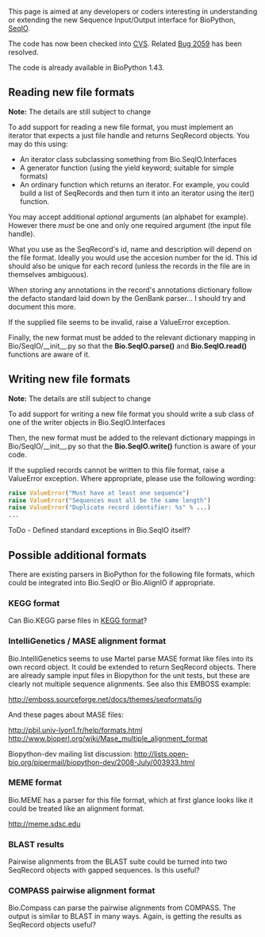 This page is aimed at any developers or coders interesting in understanding or extending the new Sequence Input/Output interface for BioPython, [[SeqIO]].

The code has now been checked into [http://cvs.biopython.org/cgi-bin/viewcvs/viewcvs.cgi/biopython/Bio/SeqIO/?cvsroot=biopython#dirlist CVS]. Related [http://bugzilla.open-bio.org/show_bug.cgi?id=2059 Bug 2059] has been resolved. 

The code is already available in BioPython 1.43.

== Reading new file formats ==

'''Note:''' The details are still subject to change

To add support for reading a new file format, you must implement an iterator that expects a just file handle and returns SeqRecord objects.  You may do this using:

* An iterator class subclassing something from Bio.SeqIO.Interfaces
* A generator function (using the yield keyword; suitable for simple formats)
* An ordinary function which returns an iterator.  For example, you could build a list of SeqRecords and then turn it into an iterator using the iter() function.

You may accept additional ''optional'' arguments (an alphabet for example).  However there ''must'' be one and only one required argument (the input file handle).

What you use as the SeqRecord's id, name and description will depend on the file format.  Ideally you would use the accesion number for the id.  This id should also be unique for each record (unless the records in the file are in themselves ambiguous).

When storing any annotations in the record's annotations dictionary follow the defacto standard laid down by the GenBank parser... I should try and document this more.

If the supplied file seems to be invalid, raise a ValueError exception.

Finally, the new format must be added to the relevant dictionary mapping in Bio/SeqIO/__init__.py so that the '''Bio.SeqIO.parse()''' and '''Bio.SeqIO.read()''' functions are aware of it.

== Writing new file formats ==

'''Note:''' The details are still subject to change

To add support for writing a new file format you should write a sub class of one of the writer objects in Bio.SeqIO.Interfaces

Then, the new format must be added to the relevant dictionary mappings in Bio/SeqIO/__init__.py so that the '''Bio.SeqIO.write()''' function is aware of your code.

If the supplied records cannot be written to this file format, raise a ValueError exception.  Where appropriate, please use the following wording:

<source lang=Python>
raise ValueError("Must have at least one sequence")
raise ValueError("Sequences must all be the same length")
raise ValueError("Duplicate record identifier: %s" % ...)
...
</source>

ToDo - Defined standard exceptions in Bio.SeqIO itself?

== Possible additional formats ==

There are existing parsers in BioPython for the following file formats, which could be integrated into Bio.SeqIO or Bio.AlignIO if appropriate.

=== KEGG format ===

Can Bio.KEGG parse files in [[bp:KEGG sequence format|KEGG format]]?

=== IntelliGenetics / MASE alignment format ===

Bio.IntelliGenetics seems to use Martel parse MASE format like files into its own record object.  It could be extended to return SeqRecord objects.  There are already sample input files in Biopython for the unit tests, but these are clearly not multiple sequence alignments.  See also this EMBOSS example:

http://emboss.sourceforge.net/docs/themes/seqformats/ig

And these pages about MASE files:

http://pbil.univ-lyon1.fr/help/formats.html
http://www.bioperl.org/wiki/Mase_multiple_alignment_format

Biopython-dev mailing list discussion: http://lists.open-bio.org/pipermail/biopython-dev/2008-July/003933.html

=== MEME format ===

Bio.MEME has a parser for this file format, which at first glance looks like it could be treated like an alignment format.

http://meme.sdsc.edu

=== BLAST results ===

Pairwise alignments from the BLAST suite could be turned into two SeqRecord objects with gapped sequences.  Is this useful?

=== COMPASS pairwise alignment format ===

Bio.Compass can parse the pairwise alignments from COMPASS.  The output is similar to BLAST in many ways.  Again, is getting the results as SeqRecord objects useful?